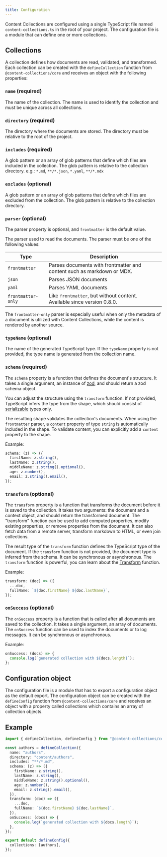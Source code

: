 ```yaml
---
title: Configuration
---
```


Content Collections are configured using a single TypeScript file named `content-collections.ts` in the root of your project. The configuration file is a module that can define one or more collections.

## Collections

A collection defines how documents are read, validated, and transformed. Each collection can be created with the `defineCollection` function from `@content-collections/core` and receives an object with the following properties:

### `name` (required)

The name of the collection. The name is used to identify the collection and must be unique across all collections.

### `directory` (required)

The directory where the documents are stored. The directory must be relative to the root of the project.

### `includes` (required)

A glob pattern or an array of glob patterns that define which files are included in the collection. The glob pattern is relative to the collection directory.
e.g.: `*.md`, `**/*.json`, `*.yaml`, `**/*.mdx`

### `excludes` (optional)

A glob pattern or an array of glob patterns that define which files are excluded from the collection. The glob pattern is relative to the collection directory.

### `parser` (optional)

The parser property is optional, and `frontmatter` is the default value.

The parser used to read the documents. The parser must be one of the following values:

| Type               | Description                                                             |
| ------------------ | ----------------------------------------------------------------------- |
| `frontmatter`      | Parses documents with frontmatter and content such as markdown or MDX.  |
| `json`             | Parses JSON documents                                                   |
| `yaml`             | Parses YAML documents                                                   |
| `frontmatter-only` | Like `frontmatter`, but without content. Available since version 0.8.0. |

The `frontmatter-only` parser is especially useful when only the metadata of a document is utilized with Content Collections, while the content is rendered by another source.

### `typeName` (optional)

The name of the generated TypeScript type. If the `typeName` property is not provided, the type name is generated from the collection name.

### `schema` (required)

The `schema` property is a function that defines the document's structure. It takes a single argument, an instance of [zod](https://zod.dev/), and should return a zod schema object.

You can adjust the structure using the `transform` function.
If not provided, TypeScript infers the type from the shape, which should consist of [serializable](/docs/serialization) types only.

The resulting shape validates the collection's documents. When using the `frontmatter` parser, a `content` property of type `string` is automatically included in the shape.
To validate content, you can explicitly add a `content` property to the shape.

Example:

```ts
schema: (z) => ({
  firstName: z.string(),
  lastName: z.string(),
  middleName: z.string().optional(),
  age: z.number(),
  email: z.string().email(),
});
```

### `transform` (optional)

The `transform` property is a function that transforms the document before it is saved to the collection.
It takes two arguments: the document and a context object, and should return the transformed document.
The "transform" function can be used to add computed properties, modify existing properties, or remove properties from the document.
It can also fetch data from a remote server, transform markdown to HTML, or even join collections.

The result type of the `transform` function defines the TypeScript type of the document. If the `transform` function is not provided, the document type is inferred from the schema.
It can be synchronous or asynchronous. The `transform` function is powerful, you can learn about the [Transform](/docs/transform) function.

Example:

```ts
transform: (doc) => ({
  ...doc,
  fullName: `${doc.firstName} ${doc.lastName}`,
});
```

### `onSuccess` (optional)

The `onSuccess` property is a function that is called after all documents are saved to the collection. It takes a single argument, an array of documents. The `onSuccess` function can be used to index the documents or to log messages. It can be synchronous or asynchronous.

Example:

```ts
onSuccess: (docs) => {
  console.log(`generated collection with ${docs.length}`);
};
```

## Configuration object

The configuration file is a module that has to export a configuration object as the default export. The configuration object can be created with the `defineConfig` function from `@content-collections/core` and receives an object with a property called collections which contains an array of collection objects.

## Example

```ts
import { defineCollection, defineConfig } from "@content-collections/core";

const authors = defineCollection({
  name: "authors",
  directory: "content/authors",
  includes: "**/*.md",
  schema: (z) => ({
    firstName: z.string(),
    lastName: z.string(),
    middleName: z.string().optional(),
    age: z.number(),
    email: z.string().email(),
  }),
  transform: (doc) => ({
    ...doc,
    fullName: `${doc.firstName} ${doc.lastName}`,
  }),
  onSuccess: (docs) => {
    console.log(`generated collection with ${docs.length}`);
  },
});

export default defineConfig({
  collections: [authors],
});
```
